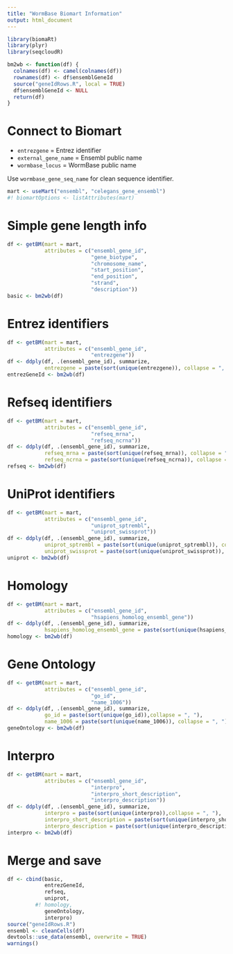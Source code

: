 ```yaml
---
title: "WormBase Biomart Information"
output: html_document
---
```


```r
library(biomaRt)
library(plyr)
library(seqcloudR)
```

```r
bm2wb <- function(df) {
  colnames(df) <- camel(colnames(df))
  rownames(df) <- df$ensemblGeneId
  source("geneIdRows.R", local = TRUE)
  df$ensemblGeneId <- NULL
  return(df)
}
```


# Connect to Biomart

* `entrezgene` = Entrez identifier
* `external_gene_name` = Ensembl public name
* `wormbase_locus` = WormBase public name

Use `wormbase_gene_seq_name` for clean sequence identifier.

```r
mart <- useMart("ensembl", "celegans_gene_ensembl")
#! biomartOptions <- listAttributes(mart)
```


# Simple gene length info

```r
df <- getBM(mart = mart,
            attributes = c("ensembl_gene_id",
                           "gene_biotype",
                           "chromosome_name",
                           "start_position",
                           "end_position",
                           "strand",
                           "description"))
basic <- bm2wb(df)
```


# Entrez identifiers

```r
df <- getBM(mart = mart,
            attributes = c("ensembl_gene_id",
                           "entrezgene"))
df <- ddply(df, .(ensembl_gene_id), summarize,
            entrezgene = paste(sort(unique(entrezgene)), collapse = ", "))
entrezGeneId <- bm2wb(df)
```


# Refseq identifiers

```r
df <- getBM(mart = mart,
            attributes = c("ensembl_gene_id",
                           "refseq_mrna",
                           "refseq_ncrna"))
df <- ddply(df, .(ensembl_gene_id), summarize,
            refseq_mrna = paste(sort(unique(refseq_mrna)), collapse = ", "),
            refseq_ncrna = paste(sort(unique(refseq_ncrna)), collapse = ", "))
refseq <- bm2wb(df)
```


# UniProt identifiers

```r
df <- getBM(mart = mart,
            attributes = c("ensembl_gene_id",
                           "uniprot_sptrembl",
                           "uniprot_swissprot"))
df <- ddply(df, .(ensembl_gene_id), summarize,
            uniprot_sptrembl = paste(sort(unique(uniprot_sptrembl)), collapse = ", "),
            uniprot_swissprot = paste(sort(unique(uniprot_swissprot)), collapse = ", "))
uniprot <- bm2wb(df)
```


# Homology

```r
df <- getBM(mart = mart,
            attributes = c("ensembl_gene_id",
                           "hsapiens_homolog_ensembl_gene"))
df <- ddply(df, .(ensembl_gene_id), summarize,
            hsapiens_homolog_ensembl_gene = paste(sort(unique(hsapiens_homolog_ensembl_gene)), collapse = ", "))
homology <- bm2wb(df)
```


# Gene Ontology

```r
df <- getBM(mart = mart,
            attributes = c("ensembl_gene_id",
                           "go_id",
                           "name_1006"))
df <- ddply(df, .(ensembl_gene_id), summarize,
            go_id = paste(sort(unique(go_id)),collapse = ", "),
            name_1006 = paste(sort(unique(name_1006)), collapse = ", "))
geneOntology <- bm2wb(df)
```



# Interpro

```r
df <- getBM(mart = mart,
            attributes = c("ensembl_gene_id",
                           "interpro",
                           "interpro_short_description",
                           "interpro_description"))
df <- ddply(df, .(ensembl_gene_id), summarize,
            interpro = paste(sort(unique(interpro)),collapse = ", "),
            interpro_short_description = paste(sort(unique(interpro_short_description)), collapse = ", "),
            interpro_description = paste(sort(unique(interpro_description)), collapse = ", "))
interpro <- bm2wb(df)
```


# Merge and save

```r
df <- cbind(basic,
            entrezGeneId,
            refseq,
            uniprot,
         #! homology,
            geneOntology,
            interpro)
source("geneIdRows.R")
ensembl <- cleanCells(df)
devtools::use_data(ensembl, overwrite = TRUE)
warnings()
```
